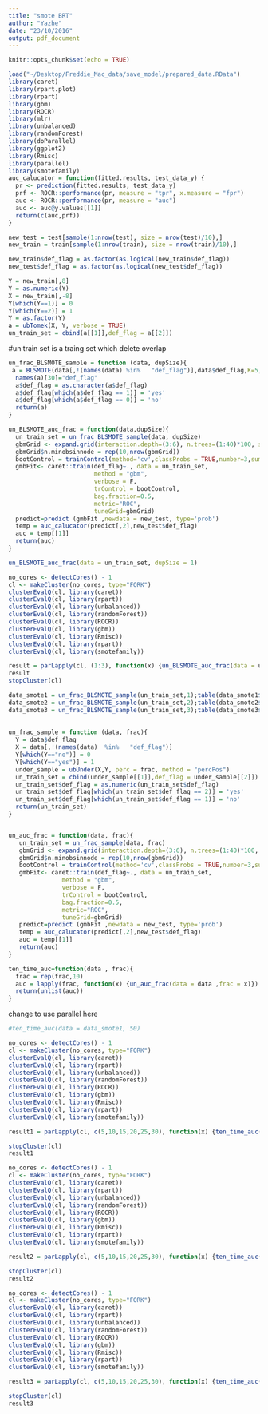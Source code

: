 ```yaml
---
title: "smote BRT"
author: "Yazhe"
date: "23/10/2016"
output: pdf_document
---
```


```r
knitr::opts_chunk$set(echo = TRUE)
```

```r
load("~/Desktop/Freddie_Mac_data/save_model/prepared_data.RData")
library(caret)
library(rpart.plot)
library(rpart)
library(gbm)
library(ROCR)
library(mlr)
library(unbalanced)
library(randomForest)
library(doParallel) 
library(ggplot2)
library(Rmisc) 
library(parallel)
library(smotefamily)
auc_calucator = function(fitted.results, test_data_y) {
  pr <- prediction(fitted.results, test_data_y)
  prf <- ROCR::performance(pr, measure = "tpr", x.measure = "fpr")
  auc <- ROCR::performance(pr, measure = "auc")
  auc <- auc@y.values[[1]]
  return(c(auc,prf))
}
```

```r
new_test = test[sample(1:nrow(test), size = nrow(test)/10),]
new_train = train[sample(1:nrow(train), size = nrow(train)/10),]

new_train$def_flag = as.factor(as.logical(new_train$def_flag))
new_test$def_flag = as.factor(as.logical(new_test$def_flag))
```

```r
Y = new_train[,8]
Y = as.numeric(Y)
X = new_train[,-8]
Y[which(Y==1)] = 0
Y[which(Y==2)] = 1
Y = as.factor(Y)
a = ubTomek(X, Y, verbose = TRUE)
un_train_set = cbind(a[[1]],def_flag = a[[2]])
```
#un train set is a traing set which delete overlap

```r
un_frac_BLSMOTE_sample = function (data, dupSize){
 a = BLSMOTE(data[,!(names(data) %in%   "def_flag")],data$def_flag,K=5,C=5,dupSize=dupSize,method=c("type1"))$data
  names(a)[30]="def_flag"
  a$def_flag = as.character(a$def_flag)
  a$def_flag[which(a$def_flag == 1)] = 'yes'
  a$def_flag[which(a$def_flag == 0)] = 'no'
  return(a)
}
```

```r
un_BLSMOTE_auc_frac = function(data,dupSize){
  un_train_set = un_frac_BLSMOTE_sample(data, dupSize)
  gbmGrid <- expand.grid(interaction.depth=(3:6), n.trees=(1:40)*100, shrinkage=.01)
  gbmGrid$n.minobsinnode = rep(10,nrow(gbmGrid))
  bootControl = trainControl(method='cv',classProbs = TRUE,number=3,summaryFunction =       twoClassSummary)
  gmbFit<- caret::train(def_flag~., data = un_train_set, 
                        method = "gbm", 
                        verbose = F, 
                        trControl = bootControl, 
                        bag.fraction=0.5,
                        metric="ROC",
                        tuneGrid=gbmGrid)
  predict=predict (gmbFit ,newdata = new_test, type='prob')
  temp = auc_calucator(predict[,2],new_test$def_flag)
  auc = temp[[1]]
  return(auc)
}
```

```r
un_BLSMOTE_auc_frac(data = un_train_set, dupSize = 1)

no_cores <- detectCores() - 1
cl <- makeCluster(no_cores, type="FORK") 
clusterEvalQ(cl, library(caret))
clusterEvalQ(cl, library(rpart))
clusterEvalQ(cl, library(unbalanced))
clusterEvalQ(cl, library(randomForest))
clusterEvalQ(cl, library(ROCR))
clusterEvalQ(cl, library(gbm))
clusterEvalQ(cl, library(Rmisc))
clusterEvalQ(cl, library(rpart))
clusterEvalQ(cl, library(smotefamily))
```

```r
result = parLapply(cl, (1:3), function(x) {un_BLSMOTE_auc_frac(data = un_train_set, dupSize = x)})
result
stopCluster(cl)
```



```r
data_smote1 = un_frac_BLSMOTE_sample(un_train_set,1);table(data_smote1$def_flag)
data_smote2 = un_frac_BLSMOTE_sample(un_train_set,2);table(data_smote2$def_flag)
data_smote3 = un_frac_BLSMOTE_sample(un_train_set,3);table(data_smote3$def_flag)
  
  
un_frac_sample = function (data, frac){
  Y = data$def_flag
  X = data[,!(names(data)  %in%   "def_flag")]
  Y[which(Y=="no")] = 0
  Y[which(Y=="yes")] = 1
  under_sample = ubUnder(X,Y, perc = frac, method = "percPos")
  un_train_set = cbind(under_sample[[1]],def_flag = under_sample[[2]])
  un_train_set$def_flag = as.numeric(un_train_set$def_flag)
  un_train_set$def_flag[which(un_train_set$def_flag == 2)] = 'yes'
  un_train_set$def_flag[which(un_train_set$def_flag == 1)] = 'no'
  return(un_train_set)
}


un_auc_frac = function(data, frac){
   un_train_set = un_frac_sample(data, frac)
   gbmGrid <- expand.grid(interaction.depth=(3:6), n.trees=(1:40)*100, shrinkage=.01)
   gbmGrid$n.minobsinnode = rep(10,nrow(gbmGrid))
   bootControl = trainControl(method='cv',classProbs = TRUE,number=3,summaryFunction =       twoClassSummary)
   gmbFit<- caret::train(def_flag~., data = un_train_set, 
               method = "gbm", 
               verbose = F, 
               trControl = bootControl, 
               bag.fraction=0.5,
               metric="ROC",
               tuneGrid=gbmGrid)
   predict=predict (gmbFit ,newdata = new_test, type='prob')
   temp = auc_calucator(predict[,2],new_test$def_flag)
   auc = temp[[1]]
   return(auc)
}
```


```r
ten_time_auc=function(data , frac){
  frac = rep(frac,10)
  auc = lapply(frac, function(x) {un_auc_frac(data = data ,frac = x)})
  return(unlist(auc))
}

```

change to use parallel here

```r
#ten_time_auc(data = data_smote1, 50)

no_cores <- detectCores() - 1
cl <- makeCluster(no_cores, type="FORK") 
clusterEvalQ(cl, library(caret))
clusterEvalQ(cl, library(rpart))
clusterEvalQ(cl, library(unbalanced))
clusterEvalQ(cl, library(randomForest))
clusterEvalQ(cl, library(ROCR))
clusterEvalQ(cl, library(gbm))
clusterEvalQ(cl, library(Rmisc))
clusterEvalQ(cl, library(rpart))
clusterEvalQ(cl, library(smotefamily))
```

```r
result1 = parLapply(cl, c(5,10,15,20,25,30), function(x) {ten_time_auc(data = data_smote1, x)})

stopCluster(cl)
result1
```

```r

no_cores <- detectCores() - 1
cl <- makeCluster(no_cores, type="FORK") 
clusterEvalQ(cl, library(caret))
clusterEvalQ(cl, library(rpart))
clusterEvalQ(cl, library(unbalanced))
clusterEvalQ(cl, library(randomForest))
clusterEvalQ(cl, library(ROCR))
clusterEvalQ(cl, library(gbm))
clusterEvalQ(cl, library(Rmisc))
clusterEvalQ(cl, library(rpart))
clusterEvalQ(cl, library(smotefamily))
```

```r
result2 = parLapply(cl, c(5,10,15,20,25,30), function(x) {ten_time_auc(data = data_smote2, x)})

stopCluster(cl)
result2
```

```r

no_cores <- detectCores() - 1
cl <- makeCluster(no_cores, type="FORK") 
clusterEvalQ(cl, library(caret))
clusterEvalQ(cl, library(rpart))
clusterEvalQ(cl, library(unbalanced))
clusterEvalQ(cl, library(randomForest))
clusterEvalQ(cl, library(ROCR))
clusterEvalQ(cl, library(gbm))
clusterEvalQ(cl, library(Rmisc))
clusterEvalQ(cl, library(rpart))
clusterEvalQ(cl, library(smotefamily))
```

```r
result3 = parLapply(cl, c(5,10,15,20,25,30), function(x) {ten_time_auc(data = data_smote3, x)})

stopCluster(cl)
result3
```